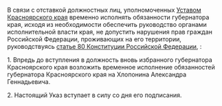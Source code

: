 {{Указ Президента РФ
| НОМЕР          = 1112
| ДАТА           = 03.10.2002
| НАЗВАНИЕ       = О временном исполнении обязанностей губернатора Красноярского края
| ДАТАПУБЛИКАЦИИ = 
| ИСТОЧНИК       = http://www.kremlin.ru/acts/bank/18643
| ДРУГОЕ         = 
| УТРАТИЛ СИЛУ   = 
| ПРЕДЫДУЩИЙ     = 
| СЛЕДУЮЩИЙ      = 
| КАЧЕСТВО       = 
}}<div class="text">

В связи с отставкой должностных лиц, уполномоченных [[Устав Красноярского края|Уставом Красноярского края]] временно исполнять обязанности губернатора края, исходя из необходимости обеспечить руководство органами исполнительной власти края, не допустить нарушения прав граждан Российской Федерации, проживающих на его территории, руководствуясь [[Конституция Российской Федерации#Статья 80|статье 80 Конституции Российской Федерации]], {{razr|постановляю}}:

1. Впредь до вступления в должность вновь избранного губернатора Красноярского края возложить временное исполнение обязанностей губернатора Красноярского края на Хлопонина Александра Геннадьевича.

2. Настоящий Указ вступает в силу со дня его подписания.

{{Подпись|Президент Российской Федерации|В.Путин}}

{{left|Москва, Кремль}}
{{left|3 октября 2002 года}}
{{left|№ 1112}}

</div>
